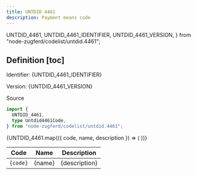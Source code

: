 ```yaml
---
title: UNTDID 4461
description: Payment means code
---
```


  UNTDID_4461,
  UNTDID_4461_IDENTIFIER,
  UNTDID_4461_VERSION,
} from "node-zugferd/codelist/untdid.4461";

## Definition [toc]

Identifier: <span className="text-fd-muted-foreground">{UNTDID_4461_IDENTIFIER}</span>

Version: <span className="text-fd-muted-foreground">{UNTDID_4461_VERSION}</span>

<div className="w-fit">
  <Link
    href="https://www.xrepository.de/details/urn:xoev-de:xrechnung:codeliste:untdid.4461"
    target="_blank"
  >
    Source
  </Link>
</div>

```ts
import {
  UNTDID_4461,
  type Untdid4461Code,
} from "node-zugferd/codelist/untdid.4461";
```

<table>
  <thead>
    <tr>
      <th>Code</th>
      <th>Name</th>
      <th>Description</th>
    </tr>
  </thead>
  <tbody>
    {UNTDID_4461.map(({ code, name, description }) => (
      <tr key={code}>
        <td className="text-center">
          <code>{code}</code>
        </td>
        <td>{name}</td>
        <td>{description}</td>
      </tr>
    ))}
  </tbody>
</table>
